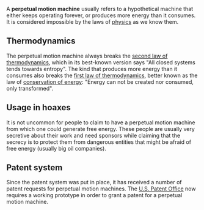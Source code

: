 {{subpages}}
A '''perpetual motion machine''' usually refers to a hypothetical machine that either keeps operating forever, or produces more energy than it consumes. It is considered impossible by the laws of [[physics]] as we know them.

== Thermodynamics ==
The perpetual motion machine always breaks the [[second law of thermodynamics]], which in its best-known version says "All closed systems tends towards entropy". The kind that produces more energy than it consumes also breaks the [[first law of thermodynamics]], better known as the law of [[conservation of energy]]: "Energy can not be created nor consumed, only transformed".

== Usage in hoaxes ==
It is not uncommon for people to claim to have a perpetual motion machine from which one could generate free energy. These people are usually very secretive about their work and need sponsors while claiming that the secrecy is to protect them from dangerous entities that might be afraid of free energy (usually big oil companies).

== Patent system ==
Since the patent system was put in place, it has received a number of patent requests for perpetual motion machines. The [[U.S. Patent Office]] now requires a working prototype in order to grant a patent for a perpetual motion machine.